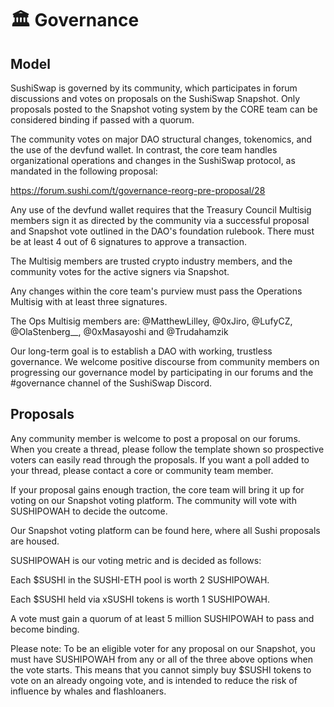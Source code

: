 # 🏛️ Governance

## Model

SushiSwap is governed by its community, which participates in forum discussions and votes on proposals on the SushiSwap Snapshot. Only proposals posted to the Snapshot voting system by the CORE team can be considered binding if passed with a quorum.

The community votes on major DAO structural changes, tokenomics, and the use of the devfund wallet. In contrast, the core team handles organizational operations and changes in the SushiSwap protocol, as mandated in the following proposal:

https://forum.sushi.com/t/governance-reorg-pre-proposal/28

Any use of the devfund wallet requires that the Treasury Council Multisig members sign it as directed by the community via a successful proposal and Snapshot vote outlined in the DAO's foundation rulebook. There must be at least 4 out of 6 signatures to approve a transaction.

The Multisig members are trusted crypto industry members, and the community votes for the active signers via Snapshot.

Any changes within the core team's purview must pass the Operations Multisig with at least three signatures.

The Ops Multisig members are: @MatthewLilley, @0xJiro, @LufyCZ, @OlaStenberg__, @0xMasayoshi and @Trudahamzik

Our long-term goal is to establish a DAO with working, trustless governance. We welcome positive discourse from community members on progressing our governance model by participating in our forums and the #governance channel of the SushiSwap Discord.

## Proposals

Any community member is welcome to post a proposal on our forums. When you create a thread, please follow the template shown so prospective voters can easily read through the proposals. If you want a poll added to your thread, please contact a core or community team member.

If your proposal gains enough traction, the core team will bring it up for voting on our Snapshot voting platform. The community will vote with SUSHIPOWAH to decide the outcome.

Our Snapshot voting platform can be found here, where all Sushi proposals are housed.

SUSHIPOWAH is our voting metric and is decided as follows:

Each $SUSHI in the SUSHI-ETH pool is worth 2 SUSHIPOWAH.

Each $SUSHI held via xSUSHI tokens is worth 1 SUSHIPOWAH.

A vote must gain a quorum of at least 5 million SUSHIPOWAH to pass and become binding.

Please note: To be an eligible voter for any proposal on our Snapshot, you must have SUSHIPOWAH from any or all of the three above options when the vote starts. This means that you cannot simply buy $SUSHI tokens to vote on an already ongoing vote, and is intended to reduce the risk of influence by whales and flashloaners.
